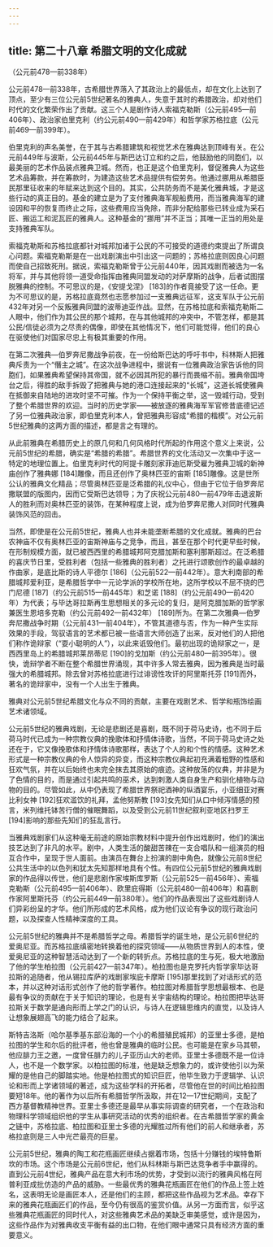 ```yaml
---
---
---
```

title: 第二十八章 希腊文明的文化成就
---




（公元前478—前338年）

公元前478—前338年，古希腊世界落入了其政治上的最低点，却在文化上达到了顶点，至少有三位公元前5世纪著名的雅典人，失意于其时的希腊政治，却对他们时代的文化繁荣作出了贡献。这三个人是剧作诗人索福克勒斯（公元前495—前406年）、政治家伯里克利（约公元前490—前429年）和哲学家苏格拉底（公元前469—前399年）。

伯里克利的声名美誉，在于其与古希腊建筑和视觉艺术在雅典达到顶峰有关。在公元前449年与波斯，公元前445年与斯巴达订立和约之后，他鼓励他的同胞们，以最美丽的艺术作品装点雅典卫城。然而，也正是这个伯里克利，督促雅典人为这些艺术品筹款，并在筹款时，为建造这些艺术品提供有偿劳务。他通过挪用从希腊臣民那里征收来的年赋来达到这个目的。其实，公共防务而不是美化雅典城，才是这些行动的真正目的。基金的建立是为了支付雅典海军舰船费用，而当雅典海军的建设因和平的恢复而终止之际，这些费用应当免除，而非分配给那些已转业成为采石匠、搬运工和泥瓦匠的雅典人。这种基金的“挪用”并不正当；其唯一正当的用处是支持雅典军队。

索福克勒斯和苏格拉底都针对城邦加诸于公民的不可接受的道德约束提出了所谓良心问题。索福克勒斯是在一出戏剧演出中引出这一问题的；苏格拉底则因良心问题而使自己招致死刑。据说，索福克勒斯曾于公元前440年，因其戏剧而被选为一名将军，并与其他将领一道受命指挥由雅典同盟发动的对萨摩斯的战争，后者试图摆脱雅典的控制。不可思议的是，《安提戈涅》 [183]的作者竟接受了这一任命。更为不可思议的是，苏格拉底竟然也志愿参加过一支雅典远征军，这支军队于公元前432年对另一个反叛雅典同盟的波蒂迪亚作战。显然，在苏格拉底和索福克勒斯二人眼中，他们作为其公民的那个城邦，在与其他城邦的冲突中，不管怎样，都是其公民/信徒必须为之尽责的偶像，即使在其他情况下，他们可能觉得，他们的良心在驱使他们对国家尽忠上有极其重要的作用。

在第二次雅典—伯罗奔尼撒战争前夜，在一份给斯巴达的呼吁书中，科林斯人把雅典斥责为一个“僭主之城”。在这次战争进程中，据说有一位雅典政治家告诉他的同胞们，如果雅典希望保持其帝国，就不必因其所犯的暴行而畏缩不前。雅典帝国垮台之后，得胜的敌手拆毁了把雅典与她的港口连接起来的“长城”，这道长城使雅典在抵御来自陆地的进攻时坚不可摧。作为一个保持平衡之举，这一毁城行动，受到了整个希腊世界的欢迎。当时的历史学家——被放逐的雅典海军军官修昔底德记述了另一位雅典政治家，即伯里克利本人，曾把雅典形容成“希腊的楷模”。对公元前5世纪雅典的这两方面的描述，都是言之有理的。

从此前雅典在希腊历史上的原几何和几何风格时代所起的作用这个意义上来说，公元前5世纪的希腊，确实是“希腊的希腊”。希腊世界的文化活动又一次集中于这一特定的地理位置上。伯里克利时代的阿提卡雕刻家菲迪厄斯受雇为雅典卫城的新神庙创作了雅典娜 [184]雕像，而且还创作了奥林匹亚的宙斯 [185]雕像。这是世所公认的雅典文化精品；尽管奥林匹亚是泛希腊的礼仪中心，但由于它位于伯罗奔尼撒联盟的版图内，因而它受斯巴达领导；为了庆祝公元前480—前479年击退波斯人的胜利而对奥林匹亚的装饰，在某种程度上说，成为伯罗奔尼撒人对同时代雅典装饰风范的回击。

当然，即使是在公元前5世纪，雅典人也并未能垄断希腊的文化成就。雅典的巴台农神庙不仅有奥林匹亚的宙斯神庙与之竞争，而且，甚至在那个时代更早些时候，在形制规模方面，就已被西西里的希腊城邦阿克腊加斯和塞利那斯超过。在泛希腊的喜庆节日里，受胜利者（包括一些雅典的胜利者）之托进行颂歌创作的最卓越的作曲家，是底比斯的诗人平德尔 [186]（公元前522—前442年）。意大利南部的希腊城邦爱利亚，是希腊哲学中一元论学派的学校所在地，这所学校以不屈不挠的巴门尼德 [187]（约公元前515—前445年）和芝诺 [188]（约公元前490—前420年）为代表；与毕达哥拉斯再生思想相关的多元论的复归，是阿克腊加斯的哲学家兼医生恩培多克勒（约公元前492—前432年） [189]所为。在第二次雅典—伯罗奔尼撒战争时期（公元前431—前404年），不管其道德与否，作为一种产生实际效果的手段，驾驭语言的艺术都已被一些语言大师创造了出来，反对他们的人把他们称作诡辩家（“耍小聪明的人”），以此来诋毁他们。最初出现的诡辩家之一，是西西里岛上的希腊城邦莱昂蒂尼 [190]的戈加斯（约公元前480—前395年）。很快，诡辩学者不断在整个希腊世界涌现，其中许多人常去雅典，因为雅典是当时最强大的希腊城邦。除去曾对苏格拉底进行过诽谤性攻讦的阿里斯托芬 [191]而外，著名的诡辩家中，没有一个人出生于雅典。

雅典对公元前5世纪希腊文化与众不同的贡献，主要在戏剧艺术、哲学和瓶饰绘画艺术诸领域。

公元前5世纪的雅典戏剧，无论是悲剧还是喜剧，既不同于荷马史诗，也不同于后荷马时代已成为一种宗教仪典的挽歌体和抒情体诗歌，当然，不同于荷马史诗之处还在于，它又像挽歌体和抒情体诗歌那样，表达了个人的和个性的情感。这种艺术形式是一种宗教仪典的令人惊异的异变，而这种宗教仪典起初充满着粗野的性感和狂欢气氛，并在以后始终也未完全抹去其原始的痕迹。这种放荡的仪典，并非是为了色情的目的，而是通过引起共鸣的巫术，达到刺激人类自身生产和驯化植物与动物的目的。尽管如此，从中仍表现了希腊世界祭祀酒神的纵酒宴乐，小亚细亚对赛比利女神 [192]狂欢滥饮的礼拜，孟他努斯教 [193]女先知们从口中倾泻情感的预言，米列维托钵苦行僧的催眠舞蹈，以及受到公元前11世纪叙利亚地区扫罗王 [194]影响的那些先知们的狂乱言行。

当雅典戏剧家们从这种毫无前途的原始宗教材料中提升创作出戏剧时，他们的演出技艺达到了非凡的水平。剧中，人类生活的酸甜苦辣在一支合唱队和一组演员的相互合作中，呈现于世人面前。由演员在舞台上扮演的剧中角色，就像公元前8世纪公共生活中的以色列和犹太先知那样地具有个性。有四位公元前5世纪的雅典戏剧家的作品得以传世，他们是悲剧作家埃斯库罗斯（公元前525—前456年）、索福克勒斯（公元前495—前406年）、欧里庇得斯（公元前480—前406年）和喜剧作家阿里斯托芬（约公元前449—前380年）。他们的作品表现出了这些戏剧诗人们异彩纷呈的才华。他们所形成的艺术风格，成为他们议论有争议的现行政治问题，以及探查人性精神深度的工具。

公元前5世纪的雅典并不是希腊哲学之母。希腊哲学的诞生地，是公元前6世纪的爱奥尼亚。而苏格拉底缜密地转换着他的探究领域——从物质世界到人的本性，使爱奥尼亚的这种智慧活动达到了一个新的转折点。苏格拉底的生与死，极大地激励了他的学生柏拉图（公元前427—前347年）。柏拉图也是克罗托内哲学家毕达哥拉斯的追随者，他从锡拉库萨的戏剧家埃庇卡摩斯 [195]那里找到了对话形式的范本，并以这种对话形式创作了他的哲学著作。柏拉图对希腊哲学思想最根本、也是最有争议的贡献在于关于知识的理论，也是有关宇宙结构的理论。柏拉图把毕达哥拉斯关于数学是通向形而上学之门的认识，与诗人在逻辑思维内的直觉，以及诗人让想象展翅高飞的能力结合了起来。

斯特吉洛斯（哈尔基季基东部沿海的一个小的希腊殖民城邦）的亚里士多德，是柏拉图的学生和尔后的批评者，他也曾是雅典的临时公民。也可能是在家乡马其顿，他应腓力王之邀，一度曾任腓力的儿子亚历山大的老师。亚里士多德既不是一位诗人，也不是一个数学家。以柏拉图的标准，他是缺乏想象力的，或许使他引以为荣耀的是他自己的脚踏实地。他是柏拉图式的知识巨匠，他毕生致力于逻辑学、认识论和形而上学诸领域的著述，成为这些学科的开拓者，尽管他在世的时间比柏拉图要短18年。他的著作为以后所有希腊哲学所汲取，并在12—17世纪期间，支配了西方基督教精神世界。亚里士多德还是最早从事实际调查的研究者，一个在政治和物理科学领域组织他的学生从事研究活动的优秀的组织者。在古希腊哲学家的黄金之链中，苏格拉底、柏拉图和亚里士多德的光耀胜过所有他们的前人和继承者，苏格拉底则是三人中光芒最亮的巨星。

公元前5世纪，雅典的陶工和花瓶画匠继续占据着市场，包括十分赚钱的埃特鲁斯坎的市场。这个市场是公元前6世纪，他们从科林斯与斯巴达竞争者手中赢得的。直到公元前4世纪，雅典产品在意大利市场的优势，才受到以流行的雅典风格在阿普利亚成批仿造的产品的威胁。一些最优秀的雅典花瓶画匠在他们的作品上签上姓名，这表明无论是画匠本人，还是他们的主顾，都把这些作品视为艺术品。幸存下来的雅典花瓶画匠们的作品，至今仍有很高的鉴赏价值。从另一方面而言，似乎这些雅典花瓶画匠的同时代人，对这些雅典艺术品的美缺乏审美感觉，或许是因为，这些作品作为对雅典收支平衡有益的出口物，在他们眼中通常只具有经济方面的重要意义。